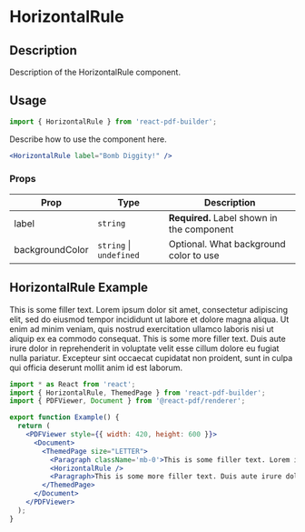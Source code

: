 

<Meta title="Documentation/Components/HorizontalRule" />

<h1>HorizontalRule</h1>

## Description

Description of the HorizontalRule component.

## Usage

```jsx
import { HorizontalRule } from 'react-pdf-builder';
```

Describe how to use the component here.

```jsx
<HorizontalRule label="Bomb Diggity!" />
```

### Props

| Prop            | Type                        | Description                                |
| --------------- | --------------------------- | ------------------------------------------ |
| label           | `string`                    | **Required.** Label shown in the component |
| backgroundColor | `string` &#124; `undefined` | Optional. What background color to use     |

## HorizontalRule Example

<DocsPDF>
  <Paragraph className='mb-0'>This is some filler text. Lorem ipsum dolor sit amet, consectetur adipiscing elit, sed do eiusmod tempor incididunt ut labore et dolore magna aliqua. Ut enim ad minim veniam, quis nostrud exercitation ullamco laboris nisi ut aliquip ex ea commodo consequat.</Paragraph>
  <HorizontalRule />
  <Paragraph>This is some more filler text. Duis aute irure dolor in reprehenderit in voluptate velit esse cillum dolore eu fugiat nulla pariatur. Excepteur sint occaecat cupidatat non proident, sunt in culpa qui officia deserunt mollit anim id est laborum.</Paragraph>
</DocsPDF>

```jsx
import * as React from 'react';
import { HorizontalRule, ThemedPage } from 'react-pdf-builder';
import { PDFViewer, Document } from '@react-pdf/renderer';

export function Example() {
  return (
    <PDFViewer style={{ width: 420, height: 600 }}>
      <Document>
        <ThemedPage size="LETTER">
          <Paragraph className='mb-0'>This is some filler text. Lorem ipsum dolor sit amet, consectetur adipiscing elit, sed do eiusmod tempor incididunt ut labore et dolore magna aliqua. Ut enim ad minim veniam, quis nostrud exercitation ullamco laboris nisi ut aliquip ex ea commodo consequat.</Paragraph>
          <HorizontalRule />
          <Paragraph>This is some more filler text. Duis aute irure dolor in reprehenderit in voluptate velit esse cillum dolore eu fugiat nulla pariatur. Excepteur sint occaecat cupidatat non proident, sunt in culpa qui officia deserunt mollit anim id est laborum.</Paragraph>
        </ThemedPage>
      </Document>
    </PDFViewer>
  );
}
```
